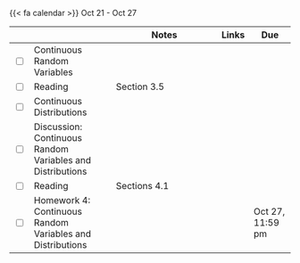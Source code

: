 {{< fa calendar >}} Oct 21 - Oct 27


<table class="table-striped text-left table-bordered" align = "center">

  <thead>
    <th style="width:  3%"></th>
    <th style="width:  30%"></th>
    <th style="width:  40%">Notes</th>
    <th style="width:  8%">Links</th>
    <th style="width:  15%">Due</th>
  </thead>


  <tr>
    <td><input type="checkbox" /></td>
    <td> Continuous Random Variables &nbsp; &nbsp; </td>
    <td></td>
    <td><a href="https://mdogucu.github.io/stats67-fa24-slides/week04/4a-cont-rv.html" target ="_blank"> <i class="fas fa-laptop" aria-hidden="true"
            title="External Link to Slides" target = "_blank"></i></td>
    <td></td>
  </tr>
  
  <tr>
    <td><input type="checkbox" /></td>
    <td> Reading </td>
    <td>Section 3.5</td>
    <td><a href="https://www.openintro.org/go/?id=os4_for_screen_readers&referrer=/book/os/index.php" target ="_blank"> <i class="fas fa-book" aria-hidden="true"
            title="External Link to the Book" target = "_blank"></i></a></td>
    <td></td>
  </tr>
  
  <tr>
    <td><input type="checkbox" /></td>
    <td> Continuous Distributions &nbsp; &nbsp; </td>
    <td></td>
    <td><a href="https://mdogucu.github.io/stats67-fa24-slides/week04/4b-cont-distributions.html" target ="_blank"> <i class="fas fa-laptop" aria-hidden="true"
            title="External Link to Slides" target = "_blank"></i></a> </td>
    <td></td>
  </tr>
  
  <tr>
    <td><input type="checkbox" /></td>
    <td> Discussion: Continuous Random Variables and Distributions &nbsp; &nbsp; </td>
    <td> </td>
    <td> <a href="https://mdogucu.github.io/stats67-fa24-starter-codes/4d-continuous-rv.qmd" download> <i class="fa-brands fa-r-project" aria-hidden="true"
            title="External Link to Slides" target = "_blank"></i></a></td>
    <td></td>
  </tr>
  
  
  
  <tr>
    <td><input type="checkbox" /></td>
    <td> Reading </td>
    <td>Sections 4.1</td>
    <td><a href="https://www.openintro.org/go/?id=os4_for_screen_readers&referrer=/book/os/index.php" target ="_blank"> <i class="fas fa-book" aria-hidden="true"
            title="External Link to the Book" target = "_blank"></i></a></td>
    <td></td>
  </tr>
  
  <tr>
    <td><input type="checkbox" /></td>
    <td> Homework 4: Continuous Random Variables and Distributions &nbsp; &nbsp; </td>
    <td></td>
    <td><a href="" target ="_blank"> <i class="fas fa-edit" aria-hidden="true"
            title="External Link to Gradescope" target = "_blank"></i></a></td>
    <td>Oct 27, 11:59 pm</td>
  </tr>
    
        
</table>